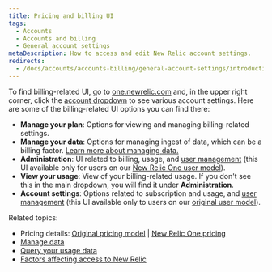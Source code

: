 ```yaml
---
title: Pricing and billing UI
tags:
  - Accounts
  - Accounts and billing
  - General account settings
metaDescription: How to access and edit New Relic account settings.
redirects: 
  - /docs/accounts/accounts-billing/general-account-settings/introduction-account-settings
---
```


To find billing-related UI, go to [one.newrelic.com](https://one.newrelic.com) and, in the upper right corner, click the [account dropdown](/docs/using-new-relic/welcome-new-relic/get-started/glossary/#account-dropdown) to see various account settings. Here are some of the billing-related UI options you can find there: 

* **Manage your plan**: Options for viewing and managing billing-related settings. 
* **Manage your data**: Options for managing ingest of data, which can be a billing factor. [Learn more about managing data.](/docs/telemetry-data-platform/manage-data/manage-data-coming-new-relic)
* **Administration**: UI related to billing, usage, and [user management](/docs/accounts/accounts-billing/new-relic-one-user-management/introduction-managing-users) (this UI available only for users on our [New Relic One user model](/docs/accounts/original-accounts-billing/original-product-based-pricing/overview-user-models/#differences)). 
* **View your usage**: View of your billing-related usage. If you don't see this in the main dropdown, you will find it under **Administration**.
* **Account settings**: Options related to subscription and usage, and [user management](/docs/accounts/original-accounts-billing/original-product-based-pricing/overview-user-models) (this UI available only to users on our [original user model](/docs/accounts/original-accounts-billing/original-product-based-pricing/overview-user-models/#docs)).

Related topics: 
* Pricing details: [Original pricing model](/docs/accounts/original-accounts-billing/product-pricing/product-based-pricing) | [New Relic One pricing](/docs/accounts/accounts-billing/new-relic-one-pricing-billing/new-relic-one-pricing-billing)
* [Manage data](/docs/telemetry-data-platform/manage-data/manage-your-data)
* [Query your usage data](/docs/accounts/accounts-billing/new-relic-one-pricing-billing/usage-queries-alerts) 
* [Factors affecting access to New Relic](/docs/accounts/accounts-billing/account-structure/factors-affecting-access-features-data/)




